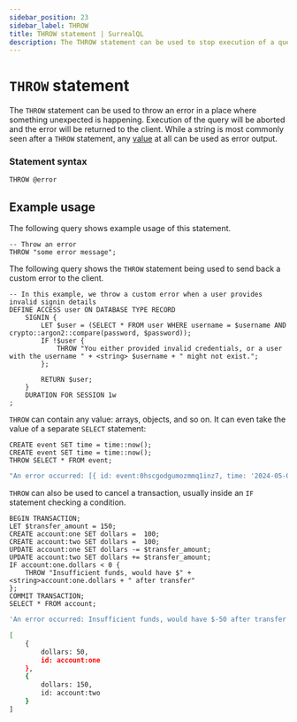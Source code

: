```yaml
---
sidebar_position: 23
sidebar_label: THROW
title: THROW statement | SurrealQL
description: The THROW statement can be used to stop execution of a query and return information on the underlying problem
---
```


# `THROW` statement

The `THROW` statement can be used to throw an error in a place where something unexpected is happening. Execution of the query will be aborted and the error will be returned to the client. While a string is most commonly seen after a `THROW` statement, any [value](/docs/surrealql/datamodel/values) at all can be used as error output.

### Statement syntax

```syntax title="SurrealQL Syntax"
THROW @error
```

## Example usage

The following query shows example usage of this statement.

```surql
-- Throw an error
THROW "some error message";
```
The following query shows the `THROW` statement being used to send back a custom error to the client.

```surql
-- In this example, we throw a custom error when a user provides invalid signin details
DEFINE ACCESS user ON DATABASE TYPE RECORD
	SIGNIN {
		LET $user = (SELECT * FROM user WHERE username = $username AND crypto::argon2::compare(password, $password));
		IF !$user {
			THROW "You either provided invalid credentials, or a user with the username " + <string> $username + " might not exist.";
		};

		RETURN $user;
	}
	DURATION FOR SESSION 1w
;
```

`THROW` can contain any value: arrays, objects, and so on. It can even take the value of a separate `SELECT` statement:

```surql
CREATE event SET time = time::now();
CREATE event SET time = time::now();
THROW SELECT * FROM event;
```

```bash title="Response"
"An error occurred: [{ id: event:0hscgodgumozmmq1inz7, time: '2024-05-01T04:18:50.502Z' }, { id: event:54qknk3trimrx6ana34e, time: '2024-05-01T04:18:50.503Z' }]"
```

`THROW` can also be used to cancel a transaction, usually inside an `IF` statement checking a condition.

```surql
BEGIN TRANSACTION;
LET $transfer_amount = 150;
CREATE account:one SET dollars =  100;
CREATE account:two SET dollars =  100;
UPDATE account:one SET dollars -= $transfer_amount;
UPDATE account:two SET dollars += $transfer_amount;
IF account:one.dollars < 0 {
    THROW "Insufficient funds, would have $" + <string>account:one.dollars + " after transfer"
};
COMMIT TRANSACTION;
SELECT * FROM account;
```

```bash title="Output when $transfer_amount set to 150"
'An error occurred: Insufficient funds, would have $-50 after transfer'
```

```bash title="Output when $transfer_amount set to 50"
[
	{
		dollars: 50,
		id: account:one
	},
	{
		dollars: 150,
		id: account:two
	}
]
```
